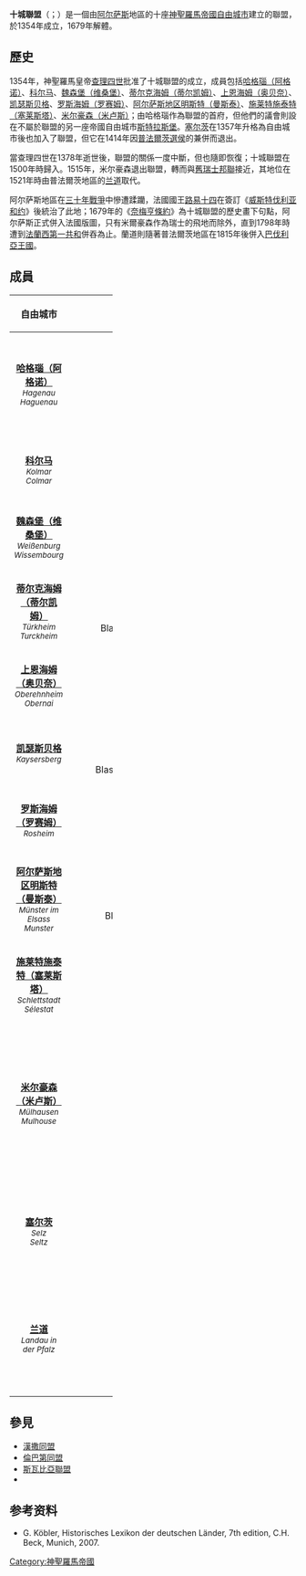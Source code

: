 {{noteTA
|G1=法国地名
|G2=德国地名
}}
'''十城聯盟'''（{{lang-de|Zehnstädtebund}}；{{lang-fr|Décapole}}）是一個由[[阿尔萨斯|阿尔萨斯]]地區的十座[[神聖羅馬帝國|神聖羅馬帝國]][[自由城市|自由城市]]建立的聯盟，於1354年成立，1679年解體。

== 歷史 ==

1354年，神聖羅馬皇帝[[查理四世_(神聖羅馬帝國)|查理四世]]批准了十城聯盟的成立，成員包括[[阿格诺|哈格瑙（阿格诺）]]、[[科尔马|科尔马]]、[[维桑堡|魏森堡（维桑堡）]]、[[蒂尔凯姆|蒂尔克海姆（蒂尔凯姆）]]、[[奥贝奈|上恩海姆（奥贝奈）]]、[[凯瑟斯贝格|凯瑟斯贝格]]、[[罗赛姆|罗斯海姆（罗赛姆）]]、[[曼斯泰|阿尔萨斯地区明斯特（曼斯泰）]]、[[塞莱斯塔|施莱特施泰特（塞莱斯塔）]]、[[米卢斯|米尔豪森（米卢斯）]]；由哈格瑙作為聯盟的首府，但他們的議會則設在不屬於聯盟的另一座帝國自由城市[[斯特拉斯堡|斯特拉斯堡]]。[[塞尔茨|塞尔茨]]在1357年升格為自由城市後也加入了聯盟，但它在1414年因[[普法爾茨|普法爾茨選侯]]的兼併而退出。

當查理四世在1378年逝世後，聯盟的關係一度中斷，但也隨即恢復；十城聯盟在1500年時歸入{{link-en|上萊茵行政圈|Upper Rhenish Circle}}。1515年，米尔豪森退出聯盟，轉而與[[舊瑞士邦聯|舊瑞士邦聯]]接近，其地位在1521年時由普法爾茨地區的[[兰道|兰道]]取代。

阿尔萨斯地區在[[三十年戰爭|三十年戰爭]]中慘遭蹂躪，法國國王[[路易十四|路易十四]]在簽訂《[[威斯特伐利亚和约|威斯特伐利亚和约]]》後統治了此地；1679年的《[[奈梅亨條約|奈梅亨條約]]》為十城聯盟的歷史畫下句點，阿尔萨斯正式併入法國版圖，只有米爾豪森作為瑞士的飛地而除外，直到1798年時遭到[[法蘭西第一共和|法蘭西第一共和]]併吞為止。蘭道則隨著普法爾茨地區在1815年後併入[[巴伐利亞王國|巴伐利亞王國]]。

== 成員 ==

{| width=60% class="wikitable"
|-
! width=20%  | 自由城市
! width=10%  | 徽章
! width=30%  | 備註
|-
|align="center"|'''[[阿格诺|哈格瑙（阿格诺）]]'''<br/><small>''Hagenau''<br/>''Haguenau''<small>||align="center"| [[File:Blason_haguenau_67.svg|60px]] ||align="center"|創始成員，聯盟首府。
|-
|align="center"|'''[[科尔马|科尔马]]'''<br/><small>''Kolmar''<br/>''Colmar''<small>||align="center"| [[File:Image-Blason_Colmar_68.svg|60px]] ||align="center"|創始成員。
|-
|align="center"|'''[[维桑堡|魏森堡（维桑堡）]]'''<br/><small>''Weißenburg''<br/>''Wissembourg''<small>||align="center"| [[File:Blason_Wissembourg_67.svg|60px]] ||align="center"|創始成員。
|-
|align="center"|'''[[蒂尔凯姆|蒂尔克海姆（蒂尔凯姆）]]'''<br/><small>''Türkheim''<br/>''Turckheim''<small>||align="center"| [[File:Blason_de_la_ville_de_Turckheim_(68).svg|60px]] ||align="center"|創始成員。
|-
|align="center"|'''[[奥贝奈|上恩海姆（奥贝奈）]]'''<br/><small>''Oberehnheim''<br>''Obernai''<small>||align="center"| [[File:FRA_Obernai_67_COA.svg|60px]] ||align="center"|創始成員。
|-
|align="center"|'''[[凯瑟斯贝格|凯瑟斯贝格]]'''<br/><small>''Kaysersberg''<small>||align="center"| [[File:Blason_de_la_ville_de_Kaysersberg_(68).svg|60px]] ||align="center"|創始成員。
|-
|align="center"|'''[[罗赛姆|罗斯海姆（罗赛姆）]]'''<br/><small>''Rosheim''<small>||align="center"| [[File:Blason_Rosheim_67.svg|60px]] ||align="center"|創始成員。
|-
|align="center"|'''[[曼斯泰|阿尔萨斯地区明斯特（曼斯泰）]]'''<br/><small>''Münster im Elsass''<br/>''Munster''<small>||align="center"| [[File:Blason_de_la_ville_de_Munster_(68).svg|60px]]||align="center"|創始成員。
|-
|align="center"|'''[[塞莱斯塔|施莱特施泰特（塞莱斯塔）]]'''<br/><small>''Schlettstadt''<br/>''Sélestat''<small>||align="center"| [[File:Blason_ville_fr_Sélestat_(Alsace).svg|60px]] ||align="center"|創始成員。
|-
|align="center"|'''[[米卢斯|米尔豪森（米卢斯）]]'''<br/><small>''Mülhausen''<br/>''Mulhouse''<small>||align="center"| [[File:Blason_Mulhouse.svg|60px]] ||align="center"|創始成員，1515年退出，加入舊瑞士邦聯。
|-
|align="center"|'''[[塞尔茨|塞尔茨]]'''<br/><small>''Selz''<br/>''Seltz''<small>||align="center"| [[File:Blason_ville_fr_Seltz.svg|60px]] ||align="center"|1357年加入，1414年退出。
|-
|align="center"|'''[[兰道|兰道]]'''<br/><small>''Landau in der Pfalz''<small>||align="center"| [[File:DEU_Landau_in_der_Pfalz_COA.svg|60px]] ||align="center"|1521年加入，未被法國兼併。
|}

== 參見 ==
*[[漢撒同盟|漢撒同盟]]
*[[倫巴第同盟|倫巴第同盟]]
*[[史瓦本同盟|斯瓦比亞聯盟]]
*{{link-en|盧薩蒂亞聯盟|Lusatian League}}

== 参考资料 ==
*G. Köbler, Historisches Lexikon der deutschen Länder, 7th edition, C.H. Beck, Munich, 2007.

[[Category:神聖羅馬帝國|Category:神聖羅馬帝國]]